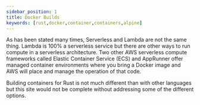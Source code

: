 ```yaml
---
sidebar_position: 1
title: Docker Builds
keywords: [rust,docker,container,containers,alpine]
---
```



As has been stated many times, Serverless and Lambda are not the same thing.  Lambda is 100% a serverless service but there are other ways to run compute in a serverless architecture.  Two other AWS serverless compute frameworks called Elastic Container Service (ECS) and AppRunner offer managed container environments where you bring a Docker image and AWS will place and manage the operation of that code.  

Building containers for Rust is not much different than with other languages but this site would not be complete without addressing some of the different options.

<DocCardList />